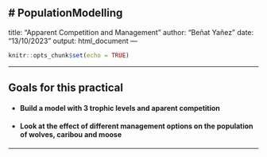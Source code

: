 # PopulationModelling
---
title: "Apparent Competition and Management"
author: "Beñat Yañez"
date: "13/10/2023"
output: html_document
---

```r
knitr::opts_chunk$set(echo = TRUE)
```

***

## Goals for this practical

* #### Build a model with 3 trophic levels and aparent competition
* #### Look at the effect of different management options on the population of wolves, caribou and moose

***
